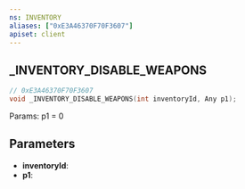 ```yaml
---
ns: INVENTORY
aliases: ["0xE3A46370F70F3607"]
apiset: client
---
```

## _INVENTORY_DISABLE_WEAPONS

```c
// 0xE3A46370F70F3607
void _INVENTORY_DISABLE_WEAPONS(int inventoryId, Any p1);
```

Params: p1 = 0

## Parameters
* **inventoryId**:
* **p1**: